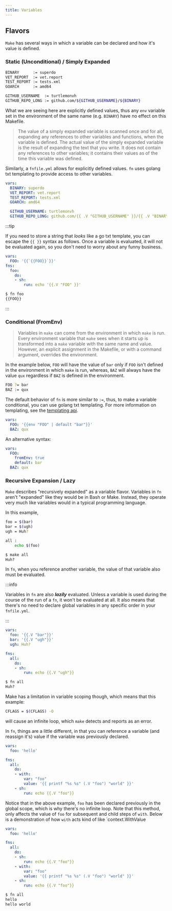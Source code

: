 ```yaml
---
title: Variables
---
```


## Flavors

`Make` has several ways in which a variable can be declared and how it's value is defined.

### Static (Unconditional) / Simply Expanded

```bash title="Makefile"
BINARY      := superdo
VET_REPORT  := vet.report
TEST_REPORT := tests.xml
GOARCH      := amd64

GITHUB_USERNAME  := turtlemonvh
GITHUB_REPO_LONG := github.com/${GITHUB_USERNAME}/${BINARY}
```

What we are seeing here are explicitly defined values, thus any `env` variable set in the environment of the same name (e.g. `BINARY`) have no effect on this Makefile.

> The value of a simply expanded variable is scanned once and for all, expanding any references to other variables and functions, when the variable is defined. The actual value of the simply expanded variable is the result of expanding the text that you write. It does not contain any references to other variables; it contains their values as of the time this variable was defined.

Similarly, a `fnfile.yml` allows for explicitly defined values. `fn` uses golang txt templating to provide access to other variables.

```yaml title="fnfile.yml"
vars:
  BINARY: superdo
  VET_REPORT: vet.report
  TEST_REPORT: tests.xml
  GOARCH: amd64

  GITHUB_USERNAME: turtlemonvh
  GITHUB_REPO_LONG: github.com/{{ .V "GITHUB_USERNAME" }}/{{ .V "BINARY" }}
```

:::tip

If you need to store a string that _looks_ like a go txt template, you can escape the `{{ }}` syntax as follows. Once a variable is evaluated, it will not be evaluated again, so you don't need to worry about any funny business.

```yaml title="fnfile.yml"
vars:
  FOO: '{{`{{FOO}}`}}'
fns:
  foo:
    do:
    - sh:
        run: echo '{{.V "FOO" }}'
```

```bash
$ fn foo
{{FOO}}
```

:::

### Conditional (FromEnv)

> Variables in `make` can come from the environment in which `make` is run. Every environment variable that `make` sees when it starts up is transformed into a `make` variable with the same name and value. However, an explicit assignment in the Makefile, or with a command argument, overrides the environment.

In the example below, `FOO` will have the value of `bar` only if `FOO` isn't defined in the environment in which `make` is run, whereas, `BAZ` will always have the value `qux` regardless if `BAZ` is defined in the environment.

```bash title="Makefile"
FOO ?= bar
BAZ := qux
```

The default behavior of `fn` is more similar to `:=`, thus, to make a variable conditional, you can use golang txt templating. For more information on templating, see the [templating api](./api/templating).

```yaml title="fnfile.yml"
vars:
  FOO: '{{env "FOO" | default "bar"}}'
  BAZ: qux
```

An alternative syntax:

```yaml title="fnfile.yml"
vars:
  FOO:
    fromEnv: true
    default: bar
  BAZ: qux
```

### Recursive Expansion / Lazy

`Make` describes "recursively expanded" as a variable flavor. Variables in `fn` aren't "expanded" like they would be in Bash or Make. Instead, they operate very much like variables would in a typical programming language.

In this example,

```bash title="Makefile"
foo = $(bar)
bar = $(ugh)
ugh = Huh?

all :
	echo $(foo)
```

```bash title="Result"
$ make all
Huh?
```

In `fn`, when you reference another variable, the value of that variable also must be evaluated.

:::info

Variables in `fn` are also **_lazily_** evaluated. Unless a variable is used during the course of the run of a `fn`, it won't be evaluated at all. It also means that there's no need to declare global variables in any specific order in your `fnfile.yml`.

:::


```yaml title="fnfile.yml"
vars:
  foo: '{{.V "bar"}}'
  bar: '{{.V "ugh"}}'
  ugh: Huh?

fns:
  all:
    do:
    - sh:
        run: echo {{.V "ugh"}}
```

```bash title="Result"
$ fn all
Huh?
```

Make has a limitation in variable scoping though, which means that this example:

```bash title="Makefile"
CFLAGS = $(CFLAGS) -O
```

will cause an infinite loop, which `make` detects and reports as an error.

In `fn`, things are a little different, in that you can reference a variable (and reassign it's) value if the variable was previously declared.

```yaml title="fnfile.yml"
vars:
  foo: 'hello'

fns:
  all:
    do:
    - with:
        var: "foo"
        value: '{{ printf "%s %s" (.V "foo") "world" }}'
    - sh:
        run: echo {{.V "foo"}}
```

Notice that in the above example, `foo` has been declared previously in the global scope, which is why there's no infinite loop. Note that this method, only affects the value of `foo` for subsequent and child steps of `with`. Below is a demonstration of how `with` acts kind of like `context.WithValue

```yaml title="fnfile.yml"
vars:
  foo: 'hello'

fns:
  all:
    do:
    - sh:
        run: echo {{.V "foo"}}
    - with:
        var: "foo"
        value: '{{ printf "%s %s" (.V "foo") "world" }}'
    - sh:
        run: echo {{.V "foo"}}
```

```bash title="Result"
$ fn all
hello
hello world
```
